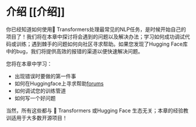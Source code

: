# 介绍 [[介绍]]

你已经知道如何使用🤗 Transformers处理最常见的NLP任务，是时候开始自己的项目了！我们将在本章中探讨将会遇到的问题以及解决办法；学习如何成功调试代码或训练；遇到棘手的问题如何向社区寻求帮助。如果您发现了Hugging Face库中的bug，我们将提供高效的报错的渠道以便快速解决问题。

您将在本章中学习：

- 出现错误时要做的第一件事
- 如何在Huggingface上寻求帮助[forums](https://discuss.huggingface.co/)
- 如何调试您的训练管道
- 如何写一个好问题

当然，所有这些都与 🤗 Transformers 或Hugging Face 生态无关；本章的经验教训适用于大多数开源项目！
